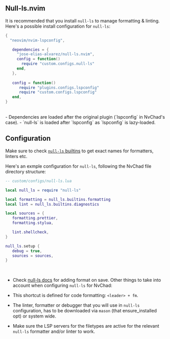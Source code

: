 ## Null-ls.nvim

It is recommended that you install `null-ls` to manage formatting & linting.
Here's a possible install configuration for `null-ls`:

```lua
{
  "neovim/nvim-lspconfig",

   dependencies = {
     "jose-elias-alvarez/null-ls.nvim",
     config = function()
       require "custom.configs.null-ls"
     end,
   },
 
   config = function()
      require "plugins.configs.lspconfig"
      require "custom.configs.lspconfig"
   end,
}
```

<br/>
- Dependencies are loaded after the original plugin (`lspconfig` in NvChad's case).
- `null-ls` is loaded after `lspconfig` as `lspconfig` is lazy-loaded.

## Configuration

Make sure to check [`null-ls` builtins](https://github.com/jose-elias-alvarez/null-ls.nvim/blob/main/doc/BUILTINS.md) to get exact names for formatters, linters etc.

Here's an exmple configuration for `null-ls`, following the NvChad file directory structure:

```lua
-- custom/configs/null-ls.lua

local null_ls = require "null-ls"

local formatting = null_ls.builtins.formatting
local lint = null_ls.builtins.diagnostics

local sources = {
   formatting.prettier,
   formatting.stylua,

   lint.shellcheck,
}

null_ls.setup {
   debug = true,
   sources = sources,
}
```
<br/>

- Check [null-ls docs](https://github.com/jose-elias-alvarez/null-ls.nvim/wiki/Formatting-on-save) for adding format on save.
Other things to take into account when configuring `null-ls` for NvChad:

- This shortcut is defined for code formatting: `<leader> + fm`.
- The linter, formatter or debugger that you will use in `null-ls` configuration, has to be downloaded via `mason` (that ensure_installed opt) or system wide. 
- Make sure the LSP servers for the filetypes are active for the relevant `null-ls` formatter and/or linter to work.
